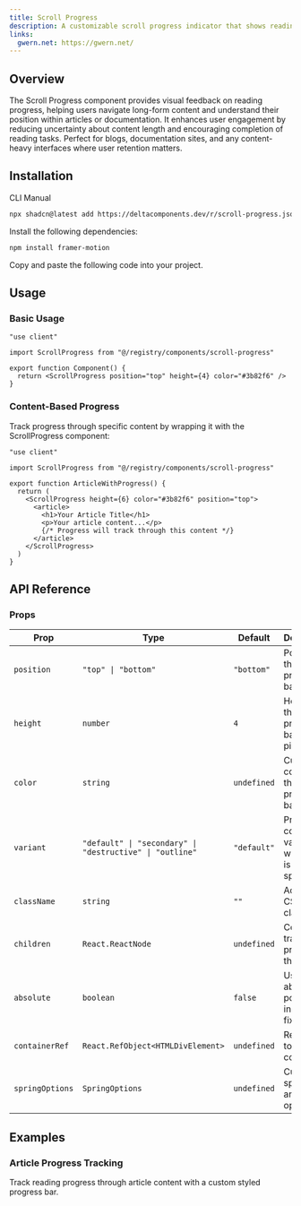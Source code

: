 ```yaml
---
title: Scroll Progress
description: A customizable scroll progress indicator that shows reading progress with smooth animations and multiple positioning options.
links:
  gwern.net: https://gwern.net/
---
```


<ComponentPreview name="scroll-progress-demo" />

## Overview

The Scroll Progress component provides visual feedback on reading progress, helping users navigate long-form content and understand their position within articles or documentation. It enhances user engagement by reducing uncertainty about content length and encouraging completion of reading tasks. Perfect for blogs, documentation sites, and any content-heavy interfaces where user retention matters.

## Installation

<Tabs defaultValue="cli">

<TabsList>
  <TabsTrigger value="cli">CLI</TabsTrigger>
  <TabsTrigger value="manual">Manual</TabsTrigger>
</TabsList>

<TabsContent value="cli">

```bash
npx shadcn@latest add https://deltacomponents.dev/r/scroll-progress.json
```

</TabsContent>

<TabsContent value="manual">

<Steps>

<Step>Install the following dependencies:</Step>

```bash
npm install framer-motion
```

<Step>Copy and paste the following code into your project.</Step>

<ComponentSource name="scroll-progress" />

</Steps>

</TabsContent>

</Tabs>

## Usage

### Basic Usage

```tsx
"use client"

import ScrollProgress from "@/registry/components/scroll-progress"

export function Component() {
  return <ScrollProgress position="top" height={4} color="#3b82f6" />
}
```

### Content-Based Progress

Track progress through specific content by wrapping it with the ScrollProgress component:

```tsx
"use client"

import ScrollProgress from "@/registry/components/scroll-progress"

export function ArticleWithProgress() {
  return (
    <ScrollProgress height={6} color="#3b82f6" position="top">
      <article>
        <h1>Your Article Title</h1>
        <p>Your article content...</p>
        {/* Progress will track through this content */}
      </article>
    </ScrollProgress>
  )
}
```

## API Reference

### Props

<div className="overflow-x-auto">

| Prop            | Type                                                     | Default     | Description                                      |
| --------------- | -------------------------------------------------------- | ----------- | ------------------------------------------------ |
| `position`      | `"top" \| "bottom"`                                      | `"bottom"`  | Position of the progress bar                     |
| `height`        | `number`                                                 | `4`         | Height of the progress bar in pixels             |
| `color`         | `string`                                                 | `undefined` | Custom color for the progress bar                |
| `variant`       | `"default" \| "secondary" \| "destructive" \| "outline"` | `"default"` | Preset color variant when color is not specified |
| `className`     | `string`                                                 | `""`        | Additional CSS classes                           |
| `children`      | `React.ReactNode`                                        | `undefined` | Content to track progress through                |
| `absolute`      | `boolean`                                                | `false`     | Use absolute positioning instead of fixed        |
| `containerRef`  | `React.RefObject<HTMLDivElement>`                        | `undefined` | Reference to scroll container                    |
| `springOptions` | `SpringOptions`                                          | `undefined` | Custom spring animation options                  |

</div>

## Examples

### Article Progress Tracking

Track reading progress through article content with a custom styled progress bar.

<ComponentPreview name="scroll-progress-article-demo" />
